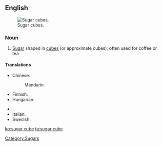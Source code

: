 ==English==
[[Image:Sugarcubes.jpg|thumb|Sugar cubes.]]

===Noun===
{{en-noun}}

# [[sugar|Sugar]] shaped in [[cube]]s (or approximate cubes), often used for coffee or tea

====Translations====
{{trans-top|sugar shaped in cubes}}
* Chinese:
*: Mandarin: {{t-|cmn|方糖|tr=fāngtáng|sc=Hani}}
* Finnish: {{t-|fi|sokeripala}}
* Hungarian: {{t-|hu|kockacukor}}
{{trans-mid}}
* {{trreq|Icelandic}}
* Italian: {{t+|it|zolletta|f}}
* Swedish: {{t|sv|sockerbit|c}}
{{trans-bottom}}

[[Category:Sugars]]

[[ko:sugar cube]]
[[ta:sugar cube]]